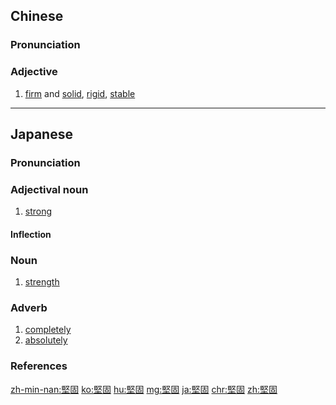{{also|坚固}}
==Chinese==
{{zh-forms|s=坚固}}

===Pronunciation===
{{zh-pron
|m=jiāngù
|c=gin1 gu3
|h=pfs=kiên-ku
|mn=kian-kò͘
|cat=a
}}

===Adjective===
{{zh-adj}}

# [[firm]] and [[solid]], [[rigid]], [[stable]]

----

==Japanese==
{{ja-kanjitab|けん|こ|k2=ご|r=y|yomi=o}}

===Pronunciation===
{{ja-pron|yomi=o|けんご|acc=1|acc_ref=DJR}}

===Adjectival noun===
{{ja-adj|decl=na|けんご}}

# [[strong]]

====Inflection====
{{ja-na|けんご}}

===Noun===
{{ja-noun|けんご}}

# [[strength]]

===Adverb===
{{ja-pos|adverb|けんご}}

# [[completely]]
# [[absolutely]]

===References===
<references/>

[[zh-min-nan:堅固]]
[[ko:堅固]]
[[hu:堅固]]
[[mg:堅固]]
[[ja:堅固]]
[[chr:堅固]]
[[zh:堅固]]